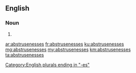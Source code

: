 ==English==

===Noun===
{{head|en}}

# {{plural of|abstruseness}}

[[Category:English plurals ending in "-es"]]

[[ar:abstrusenesses]]
[[fr:abstrusenesses]]
[[ku:abstrusenesses]]
[[mg:abstrusenesses]]
[[my:abstrusenesses]]
[[km:abstrusenesses]]
[[ta:abstrusenesses]]